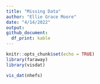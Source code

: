 ```yaml
---
title: "Missing Data"
author: "Ellie Grace Moore"
date: "4/14/2022"
output: 
github_document:
  df_print: kable
---
```


```r
knitr::opts_chunk$set(echo = TRUE)
library(faraway)
library(visdat)
```

```r
vis_dat(nhefs)
```

